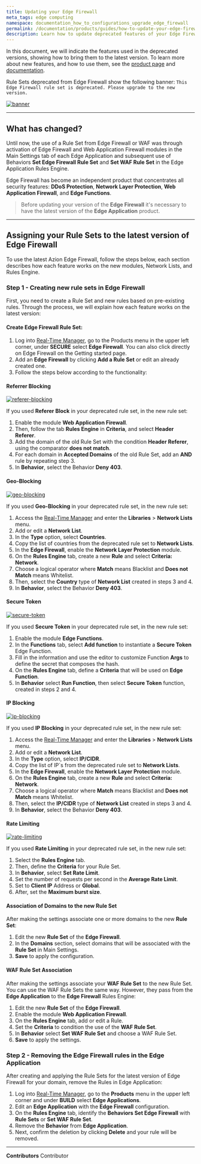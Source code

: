 ```yaml
---
title: Updating your Edge Firewall
meta_tags: edge computing
namespace: documentation_how_to_configurations_upgrade_edge_firewall
permalink: /documentation/products/guides/how-to-update-your-edge-firewall/
description: Learn how to update deprecated features of your Edge Firewall
---
```


In this document, we will indicate the features used in the deprecated versions, showing how to bring them to the latest version. To learn more about new features, and how to use them, see the [product page](https://www.azion.com/en/products/edge-firewall/) and [documentation](/en/documentation/products/secure/edge-firewall/).

Rule Sets deprecated from Edge Firewall show the following banner: `This Edge Firewall rule set is deprecated. Please upgrade to the new version.`

[![banner](/assets/docs/images/update-edge-firewall/banner.jpg)](/assets/docs/images/update-edge-firewall/banner.jpg)

---

## What has changed?

Until now, the use of a Rule Set from Edge Firewall or WAF was through activation of Edge Firewall and Web Application Firewall modules in the Main Settings tab of each Edge Application and subsequent use of Behaviors **Set Edge Firewall Rule Set** and **Set WAF Rule Set** in the Edge Application Rules Engine.

Edge Firewall has become an independent product that concentrates all security features: **DDoS Protection**,  **Network Layer Protection**, **Web Application Firewall**, and **Edge Functions**.

> Before updating your version of the **Edge Firewall** it's necessary to have the latest version of the **Edge Application** product.

---

## Assigning your Rule Sets to the latest version of Edge Firewall

To use the latest Azion Edge Firewall, follow the steps below, each section describes how each feature works on the new modules, Network Lists, and Rules Engine.

### Step 1 - Creating new rule sets in Edge Firewall

First, you need to create a Rule Set and new rules based on pre-existing rules. Through the process, we will explain how each feature works on the latest version:

#### Create Edge Firewall Rule Set:

1. Log into [Real-Time Manager](https://manager.azion.com/), go to the Products menu in the upper left corner, under **SECURE** select **Edge Firewall**. You can also click directly on Edge Firewall on the Getting started page.
2. Add an **Edge Firewall** by clicking **Add a Rule Set** or edit an already created one.
3. Follow the steps below according to the functionality:

#### Referrer Blocking

[![referer-blocking](/assets/docs/images/update-edge-firewall/referer-blocking.jpg)](/assets/docs/images/update-edge-firewall/referer-blocking.jpg)

If you used **Referer Block** in your deprecated rule set, in the new rule set:

1. Enable the module **Web Application Firewall**.
2. Then, follow the tab **Rules Engine** in **Criteria**, and select **Header Referer**.
3. Add the domain of the old Rule Set with the condition **Header Referer**, using the comparator **does not match**.
4. For each domain in **Accepted Domains** of the old Rule Set, add an **AND** rule by repeating step 3.
5. In **Behavior**, select the Behavior **Deny 403**.

#### Geo-Blocking

[![geo-blocking](/assets/docs/images/update-edge-firewall/geo-blocking.jpg)](/assets/docs/images/update-edge-firewall/geo-blocking.jpg)

If you used **Geo-Blocking** in your deprecated rule set, in the new rule set:

1. Access the [Real-Time Manager](https://manager.azion.com/) and enter the **Libraries** > **Network Lists** menu.
2. Add or edit a **Network List**.
3. In the **Type** option, select **Countries**.
4. Copy the list of countries from the deprecated rule set to **Network Lists**.
5. In the **Edge Firewall**, enable the **Network Layer Protection** module.
6. On the **Rules Engine** tab, create a new **Rule** and select **Criteria: Network**.
7. Choose a logical operator where **Match** means Blacklist and **Does not Match** means Whitelist.
8. Then, select the **Country** type of **Network List** created in steps 3 and 4.
9. In **Behavior**, select the Behavior **Deny 403**.

#### Secure Token

[![secure-token](/assets/docs/images/update-edge-firewall/secure-token.jpg)](/assets/docs/images/update-edge-firewall/secure-token.jpg)

If you used **Secure Token** in your deprecated rule set, in the new rule set:

1. Enable the module **Edge Functions**.
2. In the **Functions** tab, select **Add function** to instantiate a **Secure Token** Edge Function.
3. Fill in the information and use the editor to customize Function **Args** to define the secret that composes the hash.
4. On the **Rules Engine** tab, define a **Criteria** that will be used on **Edge Function**.
5. In **Behavior** select **Run Function**, then select **Secure Token** function, created in steps 2 and 4.

#### IP Blocking

[![ip-blocking](/assets/docs/images/update-edge-firewall/ip-blocking.jpg)](/assets/docs/images/update-edge-firewall/ip-blocking.jpg)

If you used **IP Blocking** in your deprecated rule set, in the new rule set:

1. Access the [Real-Time Manager](https://manager.azion.com/) and enter the **Libraries** > **Network Lists** menu.
2. Add or edit a **Network List**.
3. In the **Type** option, select **IP/CIDR**.
4. Copy the list of IP\`s from the deprecated rule set to **Network Lists**.
5. In the **Edge Firewall**, enable the **Network Layer Protection** module.
6. On the **Rules Engine** tab, create a new **Rule** and select **Criteria: Network**.
7. Choose a logical operator where **Match** means Blacklist and **Does not Match** means Whitelist.
8. Then, select the **IP/CIDR** type of **Network List** created in steps 3 and 4.
9. In **Behavior**, select the Behavior **Deny 403**.

#### Rate Limiting

[![rate-limiting](/assets/docs/images/update-edge-firewall/rate-limiting.jpg)](/assets/docs/images/update-edge-firewall/rate-limiting.jpg)

If you used **Rate Limiting** in your deprecated rule set, in the new rule set:

1. Select the **Rules Engine** tab.
2. Then, define the **Criteria** for your Rule Set.
3. In **Behavior**, select **Set Rate Limit**.
4. Set the number of requests per second in the **Average Rate Limit**.
5. Set to **Client IP** Address or **Global**.
6. After, set the **Maximum burst size**.

#### Association of Domains to the new Rule Set

After making the settings associate one or more domains to the new **Rule Set**:

1. Edit the new **Rule Set** of the **Edge Firewall**.
2. In the **Domains** section, select domains that will be associated with the **Rule Set** in Main Settings.
3. **Save** to apply the configuration.

#### WAF Rule Set Association

After making the settings associate your **WAF Rule Set** to the new Rule Set. You can use the WAF Rule Sets the same way. However, they pass from the **Edge Application** to the **Edge Firewall** Rules Engine:

1. Edit the new **Rule Set** of the **Edge Firewall**.
2. Enable the module **Web Application Firewall**.
3. On the **Rules Engine** tab, add or edit a Rule.
4. Set the **Criteria** to condition the use of the **WAF Rule Set**.
5. In **Behavior** select **Set WAF Rule Set** and choose a WAF Rule Set.
6. **Save** to apply the settings.

### Step 2 - Removing the Edge Firewall rules in the Edge Application

After creating and applying the Rule Sets for the latest version of Edge Firewall for your domain, remove the Rules in Edge Application:

1. Log into [Real-Time Manager](https://manager.azion.com/), go to the **Products** menu in the upper left corner and under **BUILD** select **Edge Applications**.
2. Edit an **Edge Application** with the **Edge Firewall** configuration.
3. On the **Rules Engine** tab, identify the **Behaviors Set Edge Firewall** with **Rule Sets** or **Set WAF Rule Set**.
4. Remove the **Behavior** from **Edge Application**.
5. Next, confirm the deletion by clicking **Delete** and your rule will be removed.



---


**Contributors** <ContributorList>Contributor</ContributorList>
